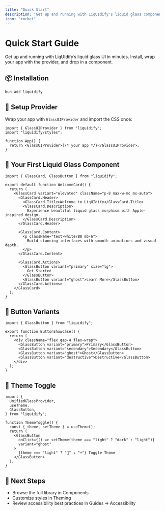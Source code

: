 ```yaml
---
title: "Quick Start"
description: "Get up and running with LiqUIdify's liquid glass components in under 5 minutes."
icon: "rocket"
---
```


# Quick Start Guide

Get up and running with LiqUIdify’s liquid glass UI in minutes. Install, wrap your app with the provider, and drop in a component.

## 📦 Installation

```bash
bun add liquidify
```

## 🎨 Setup Provider

Wrap your app with `GlassUIProvider` and import the CSS once:

```tsx
import { GlassUIProvider } from "liquidify";
import "liquidify/styles";

function App() {
  return <GlassUIProvider>{/* your app */}</GlassUIProvider>;
}
```

## 🌊 Your First Liquid Glass Component

```tsx
import { GlassCard, GlassButton } from "liquidify";

export default function WelcomeCard() {
  return (
    <GlassCard variant="elevated" className="p-8 max-w-md mx-auto">
      <GlassCard.Header>
        <GlassCard.Title>Welcome to LiqUIdify</GlassCard.Title>
        <GlassCard.Description>
          Experience beautiful liquid glass morphism with Apple-inspired design.
        </GlassCard.Description>
      </GlassCard.Header>

      <GlassCard.Content>
        <p className="text-white/80 mb-6">
          Build stunning interfaces with smooth animations and visual depth.
        </p>
      </GlassCard.Content>

      <GlassCard.Actions>
        <GlassButton variant="primary" size="lg">
          Get Started
        </GlassButton>
        <GlassButton variant="ghost">Learn More</GlassButton>
      </GlassCard.Actions>
    </GlassCard>
  );
}
```

## 🎯 Button Variants

```tsx
import { GlassButton } from "liquidify";

export function ButtonShowcase() {
  return (
    <div className="flex gap-4 flex-wrap">
      <GlassButton variant="primary">Primary</GlassButton>
      <GlassButton variant="secondary">Secondary</GlassButton>
      <GlassButton variant="ghost">Ghost</GlassButton>
      <GlassButton variant="destructive">Destructive</GlassButton>
    </div>
  );
}
```

## 🌙 Theme Toggle

```tsx
import {
  UnifiedGlassProvider,
  useTheme,
  GlassButton,
} from "liquidify";

function ThemeToggle() {
  const { theme, setTheme } = useTheme();
  return (
    <GlassButton
      onClick={() => setTheme(theme === "light" ? "dark" : "light")}
      variant="ghost"
    >
      {theme === "light" ? "🌙" : "☀️"} Toggle Theme
    </GlassButton>
  );
}
```

## 🚀 Next Steps

- Browse the full library in Components
- Customize styles in Theming
- Review accessibility best practices in Guides → Accessibility
